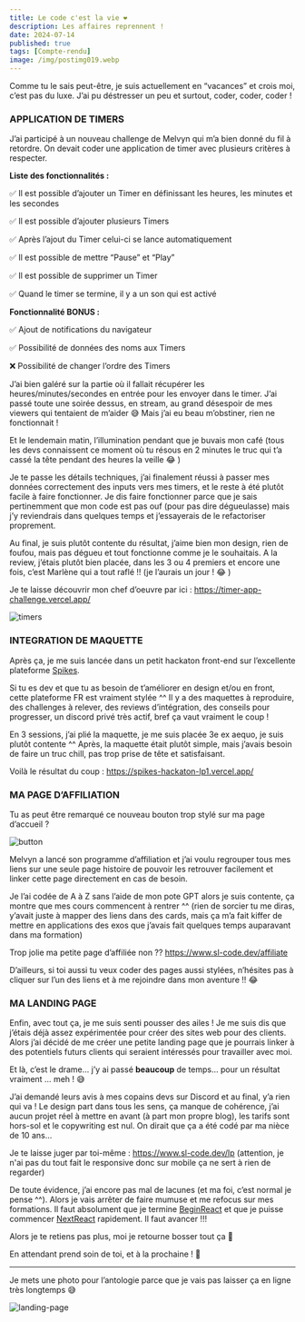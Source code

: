 ---
title: Le code c'est la vie ❤
description: Les affaires reprennent !
date: 2024-07-14
published: true
tags: [Compte-rendu]
image: /img/postimg019.webp
---

Comme tu le sais peut-être, je suis actuellement en “vacances” et crois moi, c’est pas du luxe. J’ai pu déstresser un peu et surtout, coder, coder, coder !

### APPLICATION DE TIMERS

J’ai participé à un nouveau challenge de Melvyn qui m’a bien donné du fil à retordre. On devait coder une application de timer avec plusieurs critères à respecter.

**Liste des fonctionnalités :**

✅ Il est possible d’ajouter un Timer en définissant les heures, les minutes et les secondes

✅ Il est possible d’ajouter plusieurs Timers

✅ Après l’ajout du Timer celui-ci se lance automatiquement

✅ Il est possible de mettre “Pause” et “Play”

✅ Il est possible de supprimer un Timer

✅ Quand le timer se termine, il y a un son qui est activé

**Fonctionnalité BONUS :**

✅ Ajout de notifications du navigateur

✅ Possibilité de données des noms aux Timers

❌ Possibilité de changer l’ordre des Timers

J’ai bien galéré sur la partie où il fallait récupérer les heures/minutes/secondes en entrée pour les envoyer dans le timer. J’ai passé toute une soirée dessus, en stream, au grand désespoir de mes viewers qui tentaient de m’aider 😅 Mais j’ai eu beau m’obstiner, rien ne fonctionnait !

Et le lendemain matin, l’illumination pendant que je buvais mon café (tous les devs connaissent ce moment où tu résous en 2 minutes le truc qui t’a cassé la tête pendant des heures la veille 😂 )

Je te passe les détails techniques, j’ai finalement réussi à passer mes données correctement des inputs vers mes timers, et le reste à été plutôt facile à faire fonctionner. Je dis faire fonctionner parce que je sais pertinemment que mon code est pas ouf (pour pas dire dégueulasse) mais j’y reviendrais dans quelques temps et j’essayerais de le refactoriser proprement.

Au final, je suis plutôt contente du résultat, j’aime bien mon design, rien de foufou, mais pas dégueu et tout fonctionne comme je le souhaitais. A la review, j’étais plutôt bien placée, dans les 3 ou 4 premiers et encore une fois, c’est Marlène qui a tout raflé !! (je l’aurais un jour ! 😂 )

Je te laisse découvrir mon chef d’oeuvre par ici : https://timer-app-challenge.vercel.app/

![timers](../img/my-amazing-timers.webp)

### INTEGRATION DE MAQUETTE

Après ça, je me suis lancée dans un petit hackaton front-end sur l’excellente plateforme [Spikes](https://www.spikes-challenges.fr/).

Si tu es dev et que tu as besoin de t’améliorer en design et/ou en front, cette plateforme FR est vraiment stylée ^^ Il y a des maquettes à reproduire, des challenges à relever, des reviews d’intégration, des conseils pour progresser, un discord privé très actif, bref ça vaut vraiment le coup !

En 3 sessions, j’ai plié la maquette, je me suis placée 3e ex aequo, je suis plutôt contente ^^ Après, la maquette était plutôt simple, mais j’avais besoin de faire un truc chill, pas trop prise de tête et satisfaisant.

Voilà le résultat du coup : https://spikes-hackaton-lp1.vercel.app/

### MA PAGE D’AFFILIATION

Tu as peut être remarqué ce nouveau bouton trop stylé sur ma page d’accueil ?

![button](../img/affiliation-button.webp)

Melvyn a lancé son programme d’affiliation et j’ai voulu regrouper tous mes liens sur une seule page histoire de pouvoir les retrouver facilement et linker cette page directement en cas de besoin.

Je l’ai codée de A à Z sans l’aide de mon pote GPT alors je suis contente, ça montre que mes cours commencent à rentrer ^^ (rien de sorcier tu me diras, y’avait juste à mapper des liens dans des cards, mais ça m’a fait kiffer de mettre en applications des exos que j’avais fait quelques temps auparavant dans ma formation)

Trop jolie ma petite page d’affiliée non ?? https://www.sl-code.dev/affiliate

D’ailleurs, si toi aussi tu veux coder des pages aussi stylées, n’hésites pas à cliquer sur l’un des liens et à me rejoindre dans mon aventure !! 😂

### MA LANDING PAGE

Enfin, avec tout ça, je me suis senti pousser des ailes ! Je me suis dis que j’étais déjà assez expérimentée pour créer des sites web pour des clients. Alors j’ai décidé de me créer une petite landing page que je pourrais linker à des potentiels futurs clients qui seraient intéressés pour travailler avec moi.

Et là, c’est le drame… j’y ai passé **beaucoup** de temps… pour un résultat vraiment … meh ! 😅

J’ai demandé leurs avis à mes copains devs sur Discord et au final, y’a rien qui va ! Le design part dans tous les sens, ça manque de cohérence, j’ai aucun projet réel à mettre en avant (à part mon propre blog), les tarifs sont hors-sol et le copywriting est nul. On dirait que ça a été codé par ma nièce de 10 ans…

Je te laisse juger par toi-même : https://www.sl-code.dev/lp (attention, je n'ai pas du tout fait le responsive donc sur mobile ça ne sert à rien de regarder)

De toute évidence, j’ai encore pas mal de lacunes (et ma foi, c’est normal je pense ^^). Alors je vais arrêter de faire mumuse et me refocus sur mes formations. Il faut absolument que je termine [BeginReact](https://dub.sh/reactlp-slcode) et que je puisse commencer [NextReact](https://dub.sh/nextlp-slcode) rapidement. Il faut avancer !!!

Alors je te retiens pas plus, moi je retourne bosser tout ça 🤩

En attendant prend soin de toi, et à la prochaine ! 🚀

---

Je mets une photo pour l’antologie parce que je vais pas laisser ça en ligne très longtemps 😅

![landing-page](../img/landing.webp)
